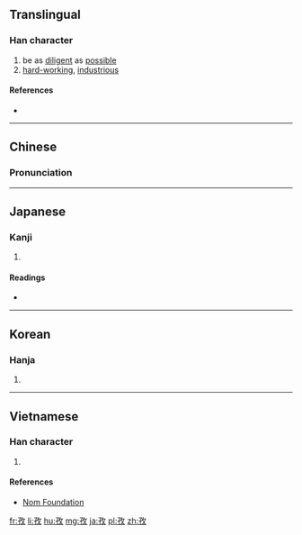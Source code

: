 ==Translingual==

===Han character===
{{Han char|rn=39|rad=子|as=04|sn=7|four=1844<sub>0</sub>|canj=弓木人大 (NDOK)|ids=⿰[[子]][[攵]]}}

# be as [[diligent]] as [[possible]]
# [[hard-working]], [[industrious]]

====References====
* {{Han ref|kx=0278.100|dkj=06951|dj=0546.030|hdz=21012.020|uh=5B5C|ud=23388|bh=A7B6|bd=42934}}

----

==Chinese==
{{zh-forms}}

===Pronunciation===
{{zh-pron
|m=zī
|c=zi1
|mn=chû/chu
|mc=y
|oc=y
|ma=
|cat=a
}}

----

==Japanese==

===Kanji===
{{ja-kanji|grade=|rs=子04}}

# {{defn|lang=ja|sort=子04}}

====Readings====
* {{ja-readings|on=[[し]] (shi)|kun=[[つとめる]] (tsutomeru)}}

----

==Korean==

===Hanja===
{{ko-hanja|hangeul=자|rv=ja|mr=cha}}

# {{defn|lang=ko|sort=子04}}

----

==Vietnamese==

===Han character===
{{vi-readings|rs=子04| hanviet = tư}}

# {{defn|lang=vi|sort=子04}}

====References====
*[http://nomfoundation.org/common/nom_details.php?codepoint=5b5c Nom Foundation]

[[fr:孜]]
[[li:孜]]
[[hu:孜]]
[[mg:孜]]
[[ja:孜]]
[[pl:孜]]
[[zh:孜]]